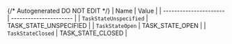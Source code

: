 {/* Autogenerated DO NOT EDIT  */}
| Name                   | Value                  |
| ---------------------- | ---------------------- |
| `TaskStateUnspecified` | TASK_STATE_UNSPECIFIED |
| `TaskStateOpen`        | TASK_STATE_OPEN        |
| `TaskStateClosed`      | TASK_STATE_CLOSED      |
